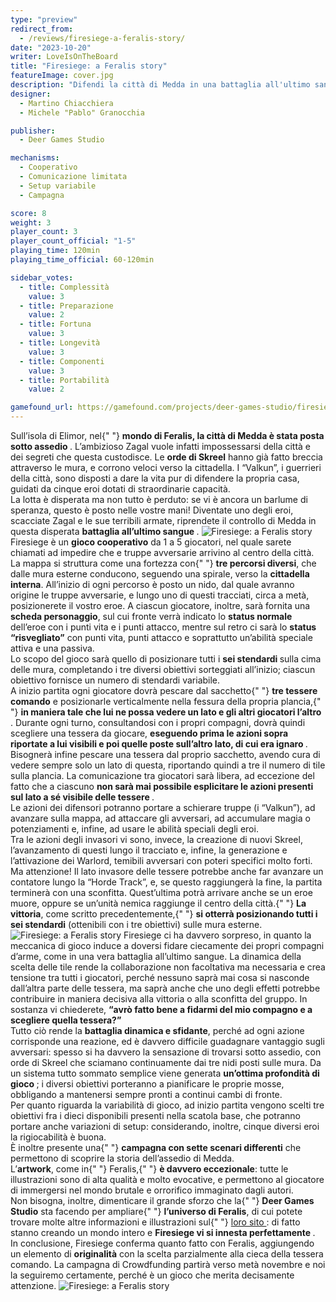 ```yaml
---
type: "preview"
redirect_from:
  - /reviews/firesiege-a-feralis-story/
date: "2023-10-20"
writer: LoveIsOnTheBoard
title: "Firesiege: a Feralis story"
featureImage: cover.jpg
description: "Difendi la città di Medda in una battaglia all'ultimo sangue!"
designer:
  - Martino Chiacchiera
  - Michele "Pablo" Granocchia

publisher:
  - Deer Games Studio

mechanisms:
  - Cooperativo
  - Comunicazione limitata
  - Setup variabile
  - Campagna

score: 8
weight: 3
player_count: 3
player_count_official: "1-5"
playing_time: 120min
playing_time_official: 60-120min

sidebar_votes:
  - title: Complessità
    value: 3
  - title: Preparazione
    value: 2
  - title: Fortuna
    value: 3
  - title: Longevità
    value: 3
  - title: Componenti
    value: 3
  - title: Portabilità
    value: 2

gamefound_url: https://gamefound.com/projects/deer-games-studio/firesiege
---
```


<Setting>
  Sull’isola di Elimor, nel{" "}
  <strong>
    mondo di Feralis, la città di Medda è stata posta sotto assedio
  </strong>
  . L’ambizioso Zagal vuole infatti impossessarsi della città e dei segreti che questa
  custodisce. Le <strong>orde di Skreel</strong> hanno già fatto breccia attraverso
  le mura, e corrono veloci verso la cittadella. I “Valkun”, i guerrieri della città,
  sono disposti a dare la vita pur di difendere la propria casa, guidati da cinque
  eroi dotati di straordinarie capacità.
  <br />
  La lotta è disperata ma non tutto è perduto: se vi è ancora un barlume di speranza,
  questo è posto nelle vostre mani! Diventate uno degli eroi, scacciate Zagal e le
  sue terribili armate, riprendete il controllo di Medda in questa disperata <strong>
    battaglia all’ultimo sangue
  </strong>.
</Setting>

<img src="./game1.jpg" alt="Firesiege: a Feralis story" />

<Rules>
  Firesiege è un <strong>gioco cooperativo</strong> da 1 a 5 giocatori, nel
  quale sarete chiamati ad impedire che e truppe avversarie arrivino al centro
  della città.
  <br />
  La mappa si struttura come una fortezza con{" "}
  <strong>tre percorsi diversi</strong>, che dalle mura esterne conducono,
  seguendo una spirale, verso la <strong>cittadella interna</strong>. All’inizio
  di ogni percorso è posto un nido, dal quale avranno origine le truppe
  avversarie, e lungo uno di questi tracciati, circa a metà, posizionerete il
  vostro eroe. A ciascun giocatore, inoltre, sarà fornita una
  <strong> scheda personaggio</strong>, sul cui fronte verrà indicato lo <strong>
    status normale
  </strong> dell’eroe con i punti vita e i punti attacco, mentre sul retro ci sarà
  lo <strong>status “risvegliato”</strong> con punti vita, punti attacco e soprattutto
  un’abilità speciale attiva e una passiva.
  <br />
  Lo scopo del gioco sarà quello di posizionare tutti i <strong>
    sei stendardi
  </strong> sulla cima delle mura, completando i tre diversi obiettivi sorteggiati
  all’inizio; ciascun obiettivo fornisce un numero di stendardi variabile.
  <br />A inizio partita ogni giocatore dovrà pescare dal sacchetto{" "}
  <strong>tre tessere comando</strong> e posizionarle verticalmente nella
  fessura della propria plancia,{" "}
  <strong>
    in maniera tale che lui ne possa vedere un lato e gli altri giocatori
    l’altro
  </strong>
  . Durante ogni turno, consultandosi con i propri compagni, dovrà quindi scegliere
  una tessera da giocare, <strong>
    eseguendo prima le azioni sopra riportate a lui visibili e poi quelle poste
    sull’altro lato, di cui era ignaro
  </strong>. Bisognerà infine pescare una tessera dal proprio sacchetto, avendo cura
  di vedere sempre solo un lato di questa, riportando quindi a tre il numero di tile
  sulla plancia. La comunicazione tra giocatori sarà libera, ad eccezione del fatto
  che a ciascuno <strong>
    non sarà mai possibile esplicitare le azioni presenti sul lato a sé visibile
    delle tessere
  </strong>
  .
  <br />
  Le azioni dei difensori potranno portare a schierare truppe (i “Valkun”), ad
  avanzare sulla mappa, ad attaccare gli avversari, ad accumulare magia o
  potenziamenti e, infine, ad usare le abilità speciali degli eroi.
  <br />
  Tra le azioni degli invasori vi sono, invece, la creazione di nuovi Skreel,
  l’avanzamento di questi lungo il tracciato e, infine, la generazione e
  l’attivazione dei Warlord, temibili avversari con poteri specifici molto
  forti.
  <br />
  Ma attenzione! Il lato invasore delle tessere potrebbe anche far avanzare un
  contatore lungo la “Horde Track”, e, se questo raggiungerà la fine, la partita
  terminerà con una sconfitta. Quest’ultima potrà arrivare anche se un eroe
  muore, oppure se un’unità nemica raggiunge il centro della città.{" "}
  <strong>La vittoria</strong>, come scritto precedentemente,{" "}
  <strong>si otterrà posizionando tutti i sei stendardi</strong> (ottenibili con
  i tre obiettivi) sulle mura esterne.
</Rules>

<img src="./game2.jpg" alt="Firesiege: a Feralis story" />

<Feedback>
  Firesiege ci ha davvero sorpreso, in quanto la meccanica di gioco induce a
  doversi fidare ciecamente dei propri compagni d’arme, come in una vera
  battaglia all’ultimo sangue. La dinamica della scelta delle tile rende la
  collaborazione non facoltativa ma necessaria e crea tensione tra tutti i
  giocatori, perché nessuno saprà mai cosa si nasconde dall’altra parte delle
  tessera, ma saprà anche che uno degli effetti potrebbe contribuire in maniera
  decisiva alla vittoria o alla sconfitta del gruppo. In sostanza vi chiederete,
  <strong>
    “avrò fatto bene a fidarmi del mio compagno e a scegliere quella tessera?”
  </strong>
  <br />
  Tutto ciò rende la <strong>battaglia dinamica e sfidante</strong>, perché ad ogni
  azione corrisponde una reazione, ed è davvero difficile guadagnare vantaggio sugli
  avversari: spesso si ha davvero la sensazione di trovarsi sotto assedio, con orde
  di Skreel che sciamano continuamente dai tre nidi posti sulle mura. Da un sistema
  tutto sommato semplice viene generata <strong>
    un’ottima profondità di gioco
  </strong>; i diversi obiettivi porteranno a pianificare le proprie mosse, obbligando
  a mantenersi sempre pronti a continui cambi di fronte.
  <br />
  Per quanto riguarda la variabilità di gioco, ad inizio partita vengono scelti tre
  obiettivi fra i dieci disponibili presenti nella scatola base, che potranno portare
  anche variazioni di setup: considerando, inoltre, cinque diversi eroi la rigiocabilità
  è buona.
  <br />È inoltre presente una{" "}
  <strong>campagna con sette scenari differenti</strong> che permettono di
  scoprire la storia dell’assedio di Medda.
  <br />
  L’<strong>artwork</strong>, come in{" "}
  <Link to="/reviews/feralis/">Feralis</Link>,{" "}
  <strong>è davvero eccezionale</strong>: tutte le illustrazioni sono di alta
  qualità e molto evocative, e permettono al giocatore di immergersi nel mondo
  brutale e orrorifico immaginato dagli autori.
  <br />
  Non bisogna, inoltre, dimenticare il grande sforzo che la{" "}
  <strong>Deer Games Studio</strong> sta facendo per ampliare{" "}
  <strong>l’universo di Feralis</strong>, di cui potete trovare molte altre
  informazioni e illustrazioni sul{" "}
  <a href="https://deergamesstudio.com/feralis-lore/" target="_blank">
    loro sito
  </a>
  : di fatto stanno creando un mondo intero e <strong>
    Firesiege vi si innesta perfettamente
  </strong>.
  <br />
  In conclusione, Firesiege conferma quanto fatto con Feralis, aggiungendo un elemento
  di <strong>originalità</strong> con la scelta parzialmente alla cieca della tessera
  comando. La campagna di Crowdfunding partirà verso metà novembre e noi la seguiremo
  certamente, perché è un gioco che merita decisamente attenzione.
</Feedback>

<img src="./game3.jpg" alt="Firesiege: a Feralis story" />
